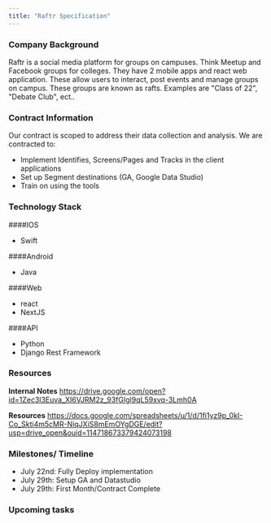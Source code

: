 ```yaml
---
title: "Raftr Specification"
---
```


### Company Background

Raftr is a social media platform for groups on campuses. Think Meetup and Facebook groups for colleges. They have 2 mobile apps and react web application. These allow users to interact, post events and manage groups on campus. These groups are known as rafts. Examples are "Class of 22", "Debate Club", ect..

### Contract Information

Our contract is scoped to address their data collection and analysis. We are contracted to:

- Implement Identifies, Screens/Pages and Tracks in the client applications
- Set up Segment destinations (GA, Google Data Studio)
- Train on using the tools

### Technology Stack

####IOS

- Swift

####Android

- Java

####Web

- react
- NextJS

####API

- Python
- Django Rest Framework

### Resources

**Internal Notes**
https://drive.google.com/open?id=1Zec3l3Euva_XI6VJRM2z_93fGIgl9qL59xvq-3Lmh0A

**Resources**
https://docs.google.com/spreadsheets/u/1/d/1fi1yz9p_0kI-Co_Skti4m5cMR-NiqJXiS8mEmOYgDGE/edit?usp=drive_open&ouid=114718673379424073198

### Milestones/ Timeline

- July 22nd: Fully Deploy implementation
- July 29th: Setup GA and Datastudio
- July 29th: First Month/Contract Complete

### Upcoming tasks

